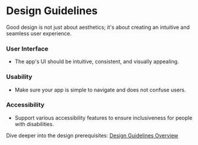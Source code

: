 # Design Guidelines

Good design is not just about aesthetics; it's about creating an intuitive and
seamless user experience.

### User Interface
- The app's UI should be intuitive, consistent, and visually appealing.

### Usability
- Make sure your app is simple to navigate and does not confuse users.

### Accessibility
- Support various accessibility features to ensure inclusiveness for people with
  disabilities.

Dive deeper into the design prerequisites: [Design Guidelines
Overview](https://developer.apple.com/app-store/review/guidelines/#design)